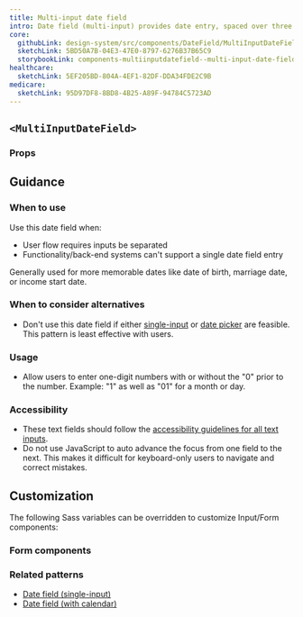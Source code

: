 ```yaml
---
title: Multi-input date field
intro: Date field (multi-input) provides date entry, spaced over three separate inputs for month, day, and year.
core:
  githubLink: design-system/src/components/DateField/MultiInputDateField.tsx
  sketchLink: 5BD50A7B-04E3-47E0-8797-6276B37B65C9
  storybookLink: components-multiinputdatefield--multi-input-date-field-default
healthcare:
  sketchLink: 5EF205BD-804A-4EF1-82DF-DDA34FDE2C9B
medicare:
  sketchLink: 95D97DF8-8BD8-4B25-A89F-94784C5723AD
---
```


## `<MultiInputDateField>`

<StorybookExample
  componentName="multiInputDateField"
  storyId="components-multiinputdatefield--multi-input-date-field-default"
/>

### Props

<PropTable componentName="MultiInputDateField" />

## Guidance

### When to use

Use this date field when:
- User flow requires inputs be separated
- Functionality/back-end systems can't support a single date field entry

Generally used for more memorable dates like date of birth, marriage date, or income start date.

### When to consider alternatives

- Don't use this date field if either [single-input](/components/single-input-date-field/) or [date picker](/components/date-picker/) are feasible. This pattern is least effective with users.

### Usage

- Allow users to enter one-digit numbers with or without the "0" prior to the number. Example: "1" as well as "01" for a month or day.

### Accessibility

- These text fields should follow the [accessibility guidelines for all text inputs](/components/text-field/#guidance).
- Do not use JavaScript to auto advance the focus from one field to the next. This makes it difficult for keyboard-only users to navigate and correct mistakes.

## Customization

The following Sass variables can be overridden to customize Input/Form components:

<ComponentThemeOptions
  componentname="text-input"
/>

### Form components

<ComponentThemeOptions
  componentname="form"
/>

### Related patterns
- [Date field (single-input)](/components/single-input-date-field/)
- [Date field (with calendar)](/components/date-picker/)
